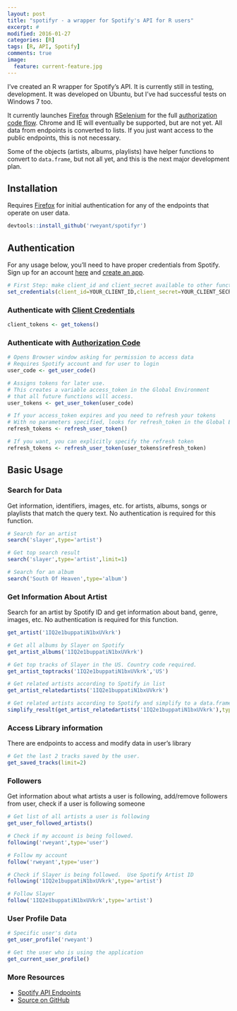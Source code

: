 ```yaml
---
layout: post
title: "spotifyr - a wrapper for Spotify's API for R users"
excerpt: #
modified: 2016-01-27
categories: [R]
tags: [R, API, Spotify]
comments: true
image:
  feature: current-feature.jpg
---
```


I've created an R wrapper for Spotify's API.  It is currently still in testing, development.  It was developed on Ubuntu, but I've had successful tests on Windows 7 too. 

It currently launches [Firefox](https://www.mozilla.org/en-US/firefox/new/) through [RSelenium](https://github.com/ropensci/RSelenium) for the full [authorization code flow](https://developer.spotify.com/web-api/authorization-guide/#authorization_code_flow).  Chrome and IE will eventually be supported, but are not yet.  All data from endpoints is converted to lists.  If you just want access to the public endpoints, this is not necessary.  

Some of the objects (artists, albums, playlists) have helper functions to convert to `data.frame`, but not all yet, and this is the next major development plan.

## Installation

Requires [Firefox](https://www.mozilla.org/en-US/firefox/new/) for initial authentication for any of the endpoints that operate on user data.

```r
devtools::install_github('rweyant/spotifyr')
```

## Authentication

For any usage below, you'll need to have proper credentials from Spotify.  Sign up for an account [here](https://developer.spotify.com/) and [create an app](https://developer.spotify.com/my-applications/#!/applications).

```r
# First Step: make client_id and client_secret available to other function
set_credentials(client_id=YOUR_CLIENT_ID,client_secret=YOUR_CLIENT_SECRET)
```

### Authenticate with [Client Credentials](https://developer.spotify.com/web-api/authorization-guide/#client_credentials_flow)

```r
client_tokens <- get_tokens()
```

### Authenticate with [Authorization Code](https://developer.spotify.com/web-api/authorization-guide/#authorization_code_flow)

```r
# Opens Browser window asking for permission to access data
# Requires Spotify account and for user to login
user_code <- get_user_code()

# Assigns tokens for later use.
# This creates a variable access_token in the Global Environment 
# that all future functions will access.
user_tokens <- get_user_token(user_code)

# If your access_token expires and you need to refresh your tokens 
# With no parameters specified, looks for refresh_token in the Global Environment
refresh_tokens <- refresh_user_token()

# If you want, you can explicitly specify the refresh token
refresh_tokens <- refresh_user_token(user_tokens$refresh_token)
```

## Basic Usage

### Search for Data

Get information, identifiers, images, etc. for artists, albums, songs or playlists that match the query text. 
No authentication is required for this function.

```r

# Search for an artist
search('slayer',type='artist')

# Get top search result
search('slayer',type='artist',limit=1)

# Search for an album
search('South Of Heaven',type='album')

```

### Get Information About Artist
Search for an artist by Spotify ID and get information about band, genre, images, etc.
No authentication is required for this function.

```r
get_artist('1IQ2e1buppatiN1bxUVkrk')

# Get all albums by Slayer on Spotify
get_artist_albums('1IQ2e1buppatiN1bxUVkrk')

# Get top tracks of Slayer in the US. Country code required.
get_artist_toptracks('1IQ2e1buppatiN1bxUVkrk','US')

# Get related artists according to Spotify in list 
get_artist_relatedartists('1IQ2e1buppatiN1bxUVkrk')

# Get related artists according to Spotify and simplify to a data.frame
simplify_result(get_artist_relatedartists('1IQ2e1buppatiN1bxUVkrk'),type='artists')
```

### Access Library information

There are endpoints to access and modify data in user's library
```r
# Get the last 2 tracks saved by the user.
get_saved_tracks(limit=2)
```

### Followers

Get information about what artists a user is following, add/remove followers from user, check if a user is following someone

```r
# Get list of all artists a user is following
get_user_followed_artists()

# Check if my account is being followed.
following('rweyant',type='user')

# Follow my account
follow('rweyant',type='user')

# Check if Slayer is being followed.  Use Spotify Artist ID
following('1IQ2e1buppatiN1bxUVkrk',type='artist')

# Follow Slayer
follow('1IQ2e1buppatiN1bxUVkrk',type='artist')

```

### User Profile Data
```r
# Specific user's data
get_user_profile('rweyant')

# Get the user who is using the application
get_current_user_profile()
```


### More Resources

- [Spotify API Endpoints](https://developer.spotify.com/web-api/endpoint-reference/)
- [Source on GitHub](https://github.com/rweyant/spotifyr)

